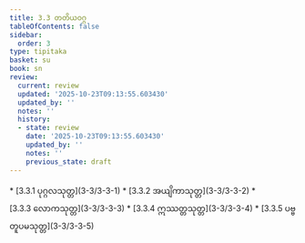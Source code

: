 ```yaml
---
title: 3.3 တတိယဝဂ္ဂ
tableOfContents: false
sidebar:
  order: 3
type: tipitaka
basket: su
book: sn
review:
  current: review
  updated: '2025-10-23T09:13:55.603430'
  updated_by: ''
  notes: ''
  history:
  - state: review
    date: '2025-10-23T09:13:55.603430'
    updated_by: ''
    notes: ''
    previous_state: draft
---
```



<ReviewStatus review={frontmatter.review} showDetails={true} />

<HypothesisAnnotation frontmatter={frontmatter} />

<DynamicBreadcrumb />



<TableOfContents book="sn" section="3.3">
* [3.3.1 ပုဂ္ဂလသုတ္တ](3-3/3-3-1)
* [3.3.2 အယျိကာသုတ္တ](3-3/3-3-2)
* [3.3.3 လောကသုတ္တ](3-3/3-3-3)
* [3.3.4 ဣဿတ္တသုတ္တ](3-3/3-3-4)
* [3.3.5 ပဗ္ဗတူပမသုတ္တ](3-3/3-3-5)
</TableOfContents>